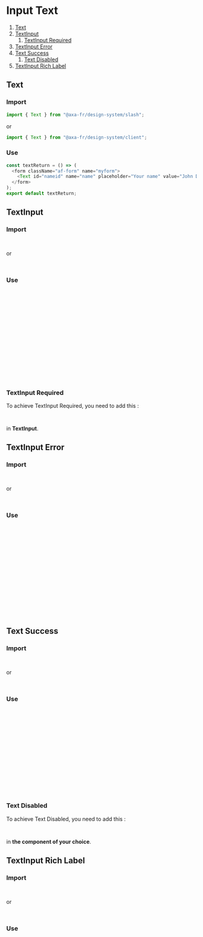 
# Input Text

1. [Text](#text)
2. [TextInput](#textinput)
   1. [TextInput Required](#textinput-required)
3. [TextInput Error](#textinput-error)
4. [Text Success](#text-success)
   1. [Text Disabled](#text-disabled)
5. [TextInput Rich Label](#textinput-rich-label)

<Meta of={TextStories} />

## Text

### Import

```javascript
import { Text } from "@axa-fr/design-system/slash";
```

or

```javascript
import { Text } from "@axa-fr/design-system/client";
```

### Use

```javascript
const textReturn = () => (
  <form className="af-form" name="myform">
    <Text id="nameid" name="name" placeholder="Your name" value="John Doe" />
  </form>
);
export default textReturn;
```

<Canvas of={TextStories.TextStory} />

<Controls of={TextStories.TextStory} />

## TextInput

### Import

```javascript
import { TextInput } from "@axa-fr/design-system/slash";
```

or

```javascript
import { TextInput } from "@axa-fr/design-system/client";
```

### Use

```javascript
const textInputReturn = () => (
  <form className="af-form" name="myform">
    <TextInput
      id="nameid"
      name="name"
      label="Your name"
      value="John Doe"
      placeholder="Your name"
      helpMessage="Aide à la saisie"
      onChange={(e) => {
        console.log(e);
      }}
    />
  </form>
);
export default textInputReturn;
```

<Canvas of={TextInputStories.TextInputStory} />

<Controls of={TextInputStories.TextInputStory} />

### TextInput Required

To achieve TextInput Required, you need to add this :

```javascript
classModifier = "required";
```

in **TextInput**.

## TextInput Error

### Import

```javascript
import { TextInput } from "@axa-fr/design-system/slash";
```

or

```javascript
import { TextInput } from "@axa-fr/design-system/client";
```

### Use

```javascript
const textInputError = () => (
  <form className="af-form" name="myform">
    <TextInput
      id="nameid"
      name="name"
      label="Your name"
      value="John Doe"
      placeholder="Your name"
      classModifier="required"
      message="The field is required"
      messageType={MessageTypes.error}
      forceDisplayMessage={true}
    />
  </form>
);
export default textInputError;
```

<Canvas of={TextInputStories.TextInputErrorStory} />

## Text Success

### Import

```javascript
import { TextInput } from "@axa-fr/design-system/slash";
```

or

```javascript
import { TextInput } from "@axa-fr/design-system/client";
```

### Use

```javascript
const textSuccess = () => (
  <form className="af-form" name="myform">
    <TextInput
      id="nameid"
      name="name"
      label="Your name"
      value="John Doe"
      placeholder="Your name"
      message="Success Message Type"
      messageType={MessageTypes.success}
      forceDisplayMessage={true}
    />
  </form>
);
export default textSuccess;
```

<Canvas of={TextInputStories.TextInputSuccessStory} />

### Text Disabled

To achieve Text Disabled, you need to add this :

```javascript
disabled = { true };
```

in **the component of your choice**.

## TextInput Rich Label

### Import

```javascript
import { TextInput } from "@axa-fr/design-system/slash";
```

or

```javascript
import { TextInput } from "@axa-fr/design-system/client";
```

### Use

```javascript
const richLabel = (
  <span>
    Place name <i>optional</i>
  </span>
);

const textInputRichLabel = () => (
  <form className="af-form" name="myform">
    <TextInput
      id="nameid"
      name="name"
      label={richLabel}
      value="John Doe"
      placeholder="Your name"
      helpMessage="Aide à la saisie"
      message="The field is required"
      messageType={MessageTypes.error}
      forceDisplayMessage={true}
    />
  </form>
);
export default textInputRichLabel;
```

<Canvas of={TextInputStories.TextInputRichLabelStory} />
